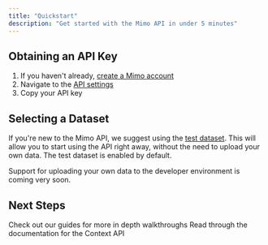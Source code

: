 ```yaml
---
title: "Quickstart"
description: "Get started with the Mimo API in under 5 minutes"
---
```

## Obtaining an API Key
1. If you haven't already, [create a Mimo account](https://mimo.team)
2. Navigate to the [API settings](https://mimo.team/dashboard/settings/api)
3. Copy your API key
## Selecting a Dataset
If you're new to the Mimo API, we suggest using the [test dataset](documentation/data/test-dataset). This will allow you to start using the API right away, without the need to upload your own data. The test dataset is enabled by default.

<Info>
  Support for uploading your own data to the developer environment is coming very soon.
</Info>

## Next Steps
<CardGroup cols={2}>
  <Card title="Guides" icon="map" iconType="duotone" href="/documentation/guides">
    Check out our guides for more in depth walkthroughs
  </Card>
  <Card title="Context API" icon="square-terminal" iconType="duotone" href="/api-reference/endpoints/context">
    Read through the documentation for the Context API
  </Card>
</CardGroup>